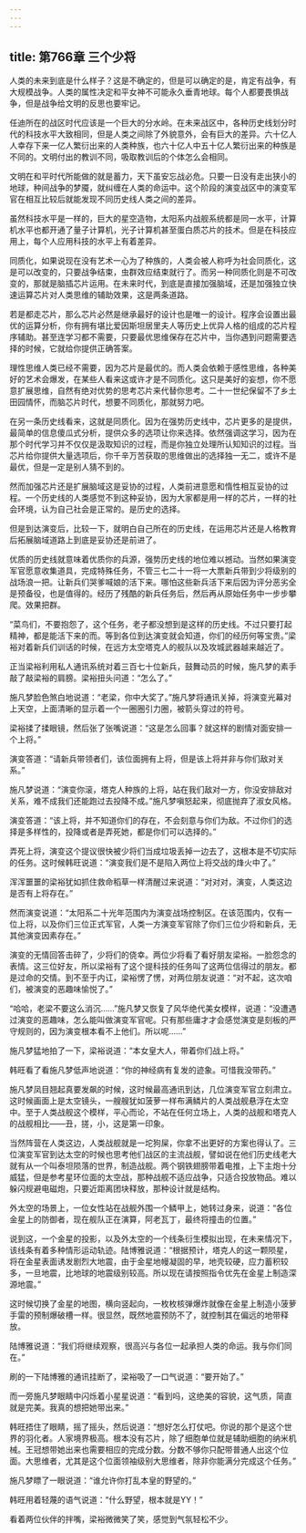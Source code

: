 ```yaml
---
---
---
```

title: 第766章 三个少将
---



人类的未来到底是什么样子？这是不确定的，但是可以确定的是，肯定有战争，有大规模战争。人类的属性决定和平女神不可能永久垂青地球。每个人都要畏惧战争，但是战争给文明的反思也要牢记。

任迪所在的战区时代应该是一个巨大的分水岭。在未来战区中，各种历史线划分时代的科技水平大致相同，但是人类之间除了外貌意外，会有巨大的差异。六十亿人人幸存下来一亿人繁衍出来的人类种族，也六十亿人中五十亿人繁衍出来的种族是不同的。文明付出的教训不同，吸取教训后的个体怎么会相同。

文明在和平时代所能做的就是蓄力，天下虽安忘战必危。只要一日没有走出狭小的地球，种间战争的梦魇，就纠缠在人类的命运中。这个阶段的演变战区中的演变军官在相互比较后就能发现不同历史线人类之间的差异。

虽然科技水平是一样的，巨大的星空造物，太阳系内战舰系统都是同一水平，计算机水平也都开通了量子计算机，光子计算机甚至蛋白质芯片的技术。但是在科技应用上，每个人应用科技的水平上有着差异。

同质化，如果说现在没有艺术一心为了种族的，人类会被人称呼为社会同质化，这是可以改变的，只要战争结束，虫群效应结束就行了。而另一种同质化则是不可改变的，那就是脑插芯片运用。在未来时代，到底是直接加强脑域，还是加强独立快速运算芯片对人类思维的辅助效果，这是两条道路。

若是都走芯片，那么芯片必然是继承最好的设计也是唯一的设计。程序会设置出最优的运算分析，你有拥有堪比爱因斯坦居里夫人等历史上优异人格的组成的芯片程序辅助。甚至连学习都不需要，只要最优思维保存在芯片中，当你遇到问题需要选择的时候，它就给你提供正确答案。

理性思维人类已经不需要，因为芯片是最优的。而人类会依赖于感性思维，各种美好的艺术会爆发，在某些人看来这或许才是不同质化。这只是美好的妄想，你不愿意扩展思维，自然有绝对优势的思考芯片来代替你思考。二十一世纪保留不了乡土田园情怀，而脑芯片时代，想要不同质化，那就努力吧。

在另一条历史线看来，这就是同质化。因为在强势历史线中，芯片更多的是提供，最简单的信息傻瓜式分析，提供众多的选项让你来选择。依然强调这学习，因为在那个时代学习并不仅仅是汲取知识的过程，而是你独立处理所认知知识的过程。当芯片给你提供大量选项后，你千辛万苦获取的思维做出的选择独一无二，或许不是最优，但是一定是别人猜不到的。

然而加强芯片还是扩展脑域这是妥协的过程，人类前进意愿和惰性相互妥协的过程。一个历史线的人类感觉不到这种妥协，因为大家都是用一样的芯片，一样的社会环境，认为自己社会是正常的。是历史的选择。

但是到达演变后，比较一下，就明白自己所在的历史线，在运用芯片还是人格教育后拓展脑域道路上到底是妥协还是前进了。

优质的历史线就意味着优质你的兵源，强势历史线的地位难以撼动。当然如果演变军官愿意收集道具，完成特殊任务，不管三七二十一将一大票新兵带到少将级别的战场浪一把。让新兵们哭爹喊娘的活下来。哪怕这些新兵活下来后因为评分恶劣全是预备役，也是值得的。经历了残酷的新兵任务后，然后再从原始任务中一步步攀爬。效果把群。

“菜鸟们，不要抱怨了，这个任务，老子都没想到是这样的历史线。不过只要打起精神，都是能活下来的而。等到各位到达演变就会知道，你们的经历何等宝贵。”梁裕对着新兵们训话的时候，在远方太空塔克人的舰队以及攻城武器越来越近了。

正当梁裕利用私人通讯系统对着三百七十位新兵，鼓舞动员的时候，施凡梦的素手敲了敲梁裕的肩膀。梁裕扭头问道：“怎么了。”

施凡梦脸色煞白地说道：“老梁，你中大奖了。”施凡梦将通讯关掉，将演变光幕对上天空，上面清晰的显示着一个一圈圈引力圈，被箭头穿过的符号。

梁裕揉了揉眼镜，然后张了张嘴说道：“这是怎么回事？就这样的剧情对面安排一个上将。”

演变答道：“请新兵带领者们，该位面拥有上将，但是该上将并非与你们敌对关系。”

施凡梦说道：“演变你滚，塔克人种族的上将，站在我们敌对一方，你没安排敌对关系，难不成我们还能跑过去投降不成。”施凡梦嗔怒起来，彻底抛弃了淑女风格。

演变答道：“该上将，并不知道你们的存在，不会刻意与你们为敌。不过你们的选择是多样性的，投降或者是弄死她，都是你们可以选择的。”

弄死上将，演变这个提议很快被少将们当成垃圾丢掉一边去了，这根本是不切实际的任务。这时候韩旺说道：“演变我们是不是陷入两位上将交战的烽火中了。”

浑浑噩噩的梁裕犹如抓住救命稻草一样清醒过来说道：“对对对，演变，人类这边是否有上将存在。”

然而演变说道：“太阳系二十光年范围内为演变战场控制区。在该范围内，仅有一位上将，以及你们三位正式军官，人类一方演变军官除了你们三位少将和新兵，无其他演变因素存在。”

演变的无情回答击碎了，少将们的侥幸。两位少将看了看好朋友梁裕。一脸怨念的表情。这三位好友，所以梁裕有了这个提科技的任务叫了这两位信得过的朋友。都是过命的交情。到不至于内讧，梁裕愣了愣，对两位朋友说道：“对不起，这次咱们，被演变的恶趣味愉悦了。”

“哈哈，老梁不要这么消沉……”施凡梦又恢复了风华绝代美女模样，说道：“没遭遇过演变的恶趣味，怎么能叫做演变军官呢。只有那些庸才才会感觉演变是刻板的严守规则的，因为演变根本看不上他们。所以呢……”

施凡梦猛地拍了一下，梁裕说道：“本女皇大人，带着你们战上将。”

韩旺看了看施凡梦低声地说道：“你的神经病有复发的迹象。可惜我没带药。”

施凡梦凤目翘起真要发飙的时候，这时候最高通讯到达，几位演变军官立刻肃立。这时候画面上是太空镜头，一艘艘犹如菠萝一样布满鳞片的人类战舰悬浮在太空中。至于人类战舰这个模样，平心而论，不站在任何立场上，人类的战舰和塔克人的战舰相比——丑，搓，小，这是第一印象。

当然阵营在人类这边，人类战舰就是一坨狗屎，你拿不出更好的方案也得认了。三位演变军官到达太空的时候也思考他们战区的主流战舰，譬如说在他们历史线老大就有从一个叫泰坦陨落的世界，制造战舰。两个钢铁翅膀带着电推，上下主炮十分威猛，但是参考星环位面的太空战，那种战舰不适应战争，只适合投放物品。难以躲闪规避电磁炮，只要近距离团块释放，那种设计就是结构。

外太空的场景上，一位女性站在战舰外围一个鳞甲上，她转过身来，说道：“各位金星上的防御者，现在舰队正在演算，阿老瓦丁，最终将撞击的位置。”

说到这，一个金星的投影，以及外太空的一个线条衍生模拟出现，在未来情况下，该线条有着多种情形运动轨迹。陆博雅说道：“根据预计，塔克人的这一颗陨星，将在金星表面诱发剧烈大地震，由于金星地幔凝固的早，地壳较硬，应力蓄积较多，一旦地震，比地球的地震级别较高。所以现在请按照指令优先在金星上制造深源地震。”

这时候切换了金星的地图，横向竖起向，一枚枚核弹爆炸就像在金星上制造小菠萝手雷的预制爆破槽一样。很显然，既然地震预防不了，就控制其在偏远的地带释放。

陆博雅说道：“我们将继续观察，很高兴与各位一起承担人类的命运。我与你们同在。”

刷的一下陆博雅的通讯挂断了，梁裕吸了一口气说道：“要开始了。”

而一旁施凡梦眼睛中闪烁着小星星说道：“看到吗，这绝美的容貌，这气质，简直就是完美。我真的想把她带出来。”

韩旺捂住了眼睛，摇了摇头，然后说道：“想好怎么打仗吧。你说的那个是这个世界的羽化者。人家境界极高。根本没有芯片，除了细胞单位就是辅助细胞的纳米机械。王冠想带她出来也需要相应的完成分数。分数不够你只配带普通人出这个位面。大思维者，尤其是这个位面领袖级别大思维者，除非你能满分完成这个任务。”

施凡梦瞟了一眼说道：“谁允许你打乱本皇的野望的。”

韩旺用着轻蔑的语气说道：“什么野望，根本就是YY！”

看着两位伙伴的拌嘴，梁裕微微笑了笑，感觉到气氛轻松不少。